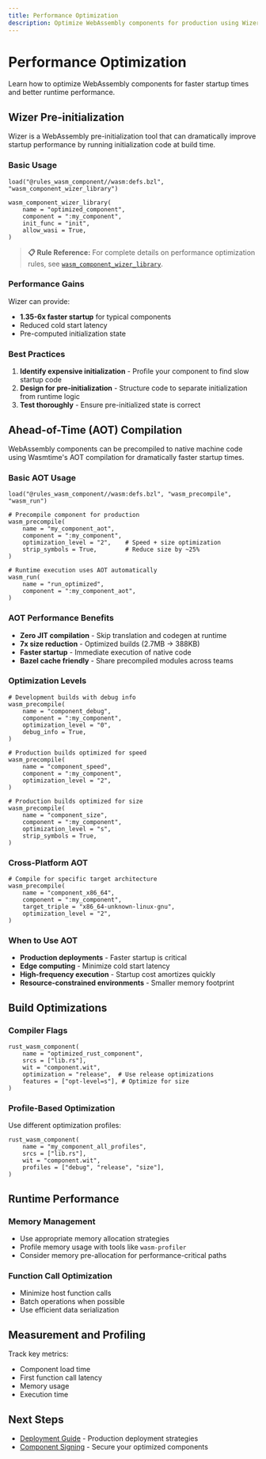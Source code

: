 ```yaml
---
title: Performance Optimization
description: Optimize WebAssembly components for production using Wizer pre-initialization
---
```


# Performance Optimization

Learn how to optimize WebAssembly components for faster startup times and better runtime performance.

## Wizer Pre-initialization

Wizer is a WebAssembly pre-initialization tool that can dramatically improve startup performance by running initialization code at build time.

### Basic Usage

```starlark
load("@rules_wasm_component//wasm:defs.bzl", "wasm_component_wizer_library")

wasm_component_wizer_library(
    name = "optimized_component",
    component = ":my_component",
    init_func = "init",
    allow_wasi = True,
)
```

> **📋 Rule Reference:** For complete details on performance optimization rules, see [`wasm_component_wizer_library`](/reference/rules/#wasm_component_wizer_library).

### Performance Gains

Wizer can provide:
- **1.35-6x faster startup** for typical components
- Reduced cold start latency
- Pre-computed initialization state

### Best Practices

1. **Identify expensive initialization** - Profile your component to find slow startup code
2. **Design for pre-initialization** - Structure code to separate initialization from runtime logic
3. **Test thoroughly** - Ensure pre-initialized state is correct

## Ahead-of-Time (AOT) Compilation

WebAssembly components can be precompiled to native machine code using Wasmtime's AOT compilation for dramatically faster startup times.

### Basic AOT Usage

```starlark
load("@rules_wasm_component//wasm:defs.bzl", "wasm_precompile", "wasm_run")

# Precompile component for production
wasm_precompile(
    name = "my_component_aot",
    component = ":my_component",
    optimization_level = "2",    # Speed + size optimization
    strip_symbols = True,        # Reduce size by ~25%
)

# Runtime execution uses AOT automatically
wasm_run(
    name = "run_optimized",
    component = ":my_component_aot",
)
```

### AOT Performance Benefits

- **Zero JIT compilation** - Skip translation and codegen at runtime
- **7x size reduction** - Optimized builds (2.7MB → 388KB)
- **Faster startup** - Immediate execution of native code
- **Bazel cache friendly** - Share precompiled modules across teams

### Optimization Levels

```starlark
# Development builds with debug info
wasm_precompile(
    name = "component_debug", 
    component = ":my_component",
    optimization_level = "0",
    debug_info = True,
)

# Production builds optimized for speed
wasm_precompile(
    name = "component_speed",
    component = ":my_component", 
    optimization_level = "2",
)

# Production builds optimized for size
wasm_precompile(
    name = "component_size",
    component = ":my_component",
    optimization_level = "s",
    strip_symbols = True,
)
```

### Cross-Platform AOT

```starlark
# Compile for specific target architecture
wasm_precompile(
    name = "component_x86_64",
    component = ":my_component",
    target_triple = "x86_64-unknown-linux-gnu",
    optimization_level = "2",
)
```

### When to Use AOT

- **Production deployments** - Faster startup is critical
- **Edge computing** - Minimize cold start latency
- **High-frequency execution** - Startup cost amortizes quickly
- **Resource-constrained environments** - Smaller memory footprint

## Build Optimizations

### Compiler Flags

```starlark
rust_wasm_component(
    name = "optimized_rust_component",
    srcs = ["lib.rs"],
    wit = "component.wit",
    optimization = "release",  # Use release optimizations
    features = ["opt-level=s"], # Optimize for size
)
```

### Profile-Based Optimization

Use different optimization profiles:

```starlark
rust_wasm_component(
    name = "my_component_all_profiles",
    srcs = ["lib.rs"],
    wit = "component.wit",
    profiles = ["debug", "release", "size"],
)
```

## Runtime Performance

### Memory Management
- Use appropriate memory allocation strategies
- Profile memory usage with tools like `wasm-profiler`
- Consider memory pre-allocation for performance-critical paths

### Function Call Optimization
- Minimize host function calls
- Batch operations when possible
- Use efficient data serialization

## Measurement and Profiling

Track key metrics:
- Component load time
- First function call latency
- Memory usage
- Execution time

## Next Steps

- [Deployment Guide](/production/deployment-guide/) - Production deployment strategies
- [Component Signing](/security/component-signing/) - Secure your optimized components
